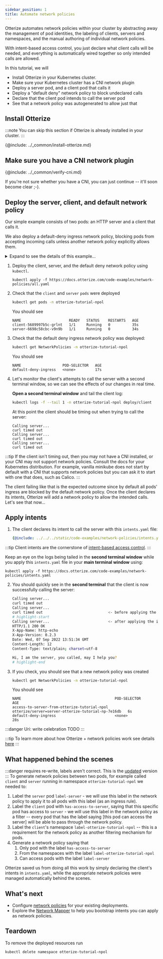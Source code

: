 ```yaml
---
sidebar_position: 1
title: Automate network policies
---
```


Otterize automates network policies within your cluster by abstracting away
the management of pod identities, the labeling of clients, servers and namespaces,
and the manual authoring of individual network policies.

With intent-based access control, you just declare what client calls will be needed,
and everything is automatically wired together so only intended calls are allowed.

In this tutorial, we will

- Install Otterize in your Kubernetes cluster.
- Make sure your Kubernetes cluster has a CNI network plugin
- Deploy a server pod, and a client pod that calls it
- Deploy a "default deny" network policy to block undeclared calls
- Declare that the client pod intends to call the server pod
- See that a network policy was autogenerated to allow just that

## Install Otterize

:::note
You can skip this section if Otterize is already installed in your cluster.
:::

{@include: ../_common/install-otterize.md}

## Make sure you have a CNI network plugin

{@include: ../_common/verify-cni.md}

If you're not sure whether you have a CNI, you can just continue -- it'll soon become clear ;-).

## Deploy the server, client, and default network policy

Our simple example consists of two pods: an HTTP server and a client that calls it.

We also deploy a default-deny ingress network policy,
blocking pods from accepting incoming calls unless another network policy explicitly allows them.

<details>
<summary>Expand to see the details of this example...</summary>
<Tabs>

<TabItem value="namespace.yaml" label="namespace.yaml" default>

   ```yaml
   {@include: ../../../static/code-examples/network-policies/namespace.yaml}
   ```

</TabItem>

<TabItem value="server.yaml" label="server.yaml" default>

   ```yaml
  {@include: ../../../static/code-examples/network-policies/server-deployment.yaml}
   ---
  {@include: ../../../static/code-examples/network-policies/server-service.yaml}
  ```

</TabItem>
<TabItem value="client.yaml" label="client.yaml" default>

   ```yaml
   {@include: ../../../static/code-examples/network-policies/client-deployment.yaml}
   ```

</TabItem>

<TabItem value="default-deny.yaml" label="default-deny.yaml" default>

   ```yaml
   {@include: ../../../static/code-examples/network-policies/default-deny-network-policy.yaml}
   ```

</TabItem>
</Tabs>
</details>

1. Deploy the client, server, and the default deny network policy using `kubectl`.

   ```shell
   kubectl apply -f https://docs.otterize.com/code-examples/network-policies/all.yaml
   ```
2. Check that the `client` and `server` `pods` were deployed
   ```bash
   kubectl get pods -n otterize-tutorial-npol
   ```
   You should see
   ```
   NAME                      READY   STATUS    RESTARTS   AGE
   client-5689997b5c-grlnt   1/1     Running   0          35s
   server-6698c58cbc-v9n9b   1/1     Running   0          34s
   ```
3. Check that the default deny ingress network policy was deployed:
   ```bash
   kubectl get NetworkPolicies -n otterize-tutorial-npol
   ```
   You should see
   ```
   NAME                   POD-SELECTOR   AGE
   default-deny-ingress   <none>         17s
   ```
4. Let's monitor the client's attempts to call the server with a second terminal window,
   so we can see the effects of our changes in real time.

   **Open a second terminal window** and tail the client log:
   ```bash
   kubectl logs -f --tail 1 -n otterize-tutorial-npol deploy/client
   ```
   At this point the client should be timing out when trying to call the server:
   ```
   Calling server...
   curl timed out
   Calling server...
   curl timed out
   Calling server...
   curl timed out
   ```

:::tip
   If the client isn't timing out, then you may not have a CNI installed, or your CNI may not support network policies.
   Consult the docs for your Kubernetes distribution.
   For example, vanilla minikube does not start by default with a CNI that supports network policies
   but you can ask it to start with one that does, such as Calico.
:::

   The client failing like that is the expected outcome since by default all pods' ingress are blocked by the default network policy.
   Once the client declares its intents, Otterize will add a network policy to allow the intended calls.
   Let's see that now...

## Apply intents

1. The client declares its intent to call the server with this `intents.yaml` file:

   ```yaml
   {@include: ../../../static/code-examples/network-policies/intents.yaml}
   ```
:::tip
Client intents are the cornerstone of [intent-based access control](otterize.com/ibac).
:::

   Keep an eye on the logs being tailed in the **second terminal window**
   while you apply this `intents.yaml` file in your **main terminal window** using:
   ```shell
   kubectl apply -f https://docs.otterize.com/code-examples/network-policies/intents.yaml
   ```
2. You should quickly see in the **second terminal** that the client is now successfully calling the server:
   ```bash
   Calling server...
   curl timed out
   Calling server...
   curl timed out                              <- before applying the intents file
   # highlight-start
   Calling server...                           <- after applying the intents file
   HTTP/1.1 200 OK
   X-App-Name: http-echo
   X-App-Version: 0.2.3
   Date: Wed, 07 Sep 2022 13:51:34 GMT
   Content-Length: 12
   Content-Type: text/plain; charset=utf-8
   
   Hi, I am the server, you called, may I help you?
   # highlight-end
   ```

3. If you check, you should see that a new network policy was created
   ```bash
   kubectl get NetworkPolicies -n otterize-tutorial-npol
   ```
   You should see
   ```
   NAME                                           POD-SELECTOR                                         AGE
   access-to-server-from-otterize-tutorial-npol   otterize/server=server-otterize-tutorial-np-7e16db   6s
   default-deny-ingress                           <none>                                               28s
   ```

:::danger Uri: write celebration
TODO
:::

:::tip
To learn more about how Otterize + network policies work see
details [here](/documentation/intents-operator/network-policies/in-depth)
:::

## What happened behind the scenes
:::danger requires re-write, labels aren't correct.
This is the [updated](/documentation/guides/k8s-ibac-via-network-policies#track-artifacts) version
:::
To generate network policies between two pods, for example called `client` and `server` running in
namespace `otterize-tutorial-npol` we needed to:

1. Label the `server` pod `label-server` - we will use this label in the network policy to apply it to all pods with
   this label (as an ingress rule).
2. Label the `client` pod with `has-access-to-server`, saying that this specific pod has access to `server` - we will
   use this label in the network policy as a filter -- every
   pod that has the label saying [this pod can access the server] will be able to pass through the network policy.
3. Label the `client`'s namespace `label-otterize-tutorial-npol` -- this is a requirement for the network policy as
   another filtering mechanism for pods.
4. Generate a network policy saying that
    1. Only pod with the label `has-access-to-server`
    2. From the namespaces with the label `label-otterize-tutorial-npol`
    3. Can access pods with the label `label-server`

Otterize saved us from doing all this work by simply declaring the client's intents in `intents.yaml`,
while the appropriate network policies were managed automatically behind the scenes.

## What's next

<!-- [Intents Operator](/documentation/intents-operator): -->

- Configure [network policies](/documentation/intents-operator/network-policies) for your existing deployments.
- Explore the [Network Mapper](/documentation/getting-started/network-policies) to help you bootstrap intents you can
  apply as network policies.

## Teardown

To remove the deployed resources run

```bash
kubectl delete namespace otterize-tutorial-npol
```